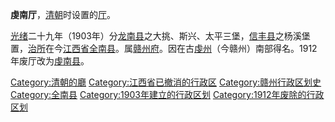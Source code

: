 '''虔南厅'''，[[清朝|清朝]]时设置的[[厅_(清朝)|厅]]。

[[光绪|光绪]]二十九年（1903年）分[[龙南县|龙南县]]之大挑、斯兴、太平三堡，[[信丰县|信丰县]]之杨溪堡置，[[治所|治所]]在今[[江西省|江西省]][[全南县|全南县]]。属[[赣州府|赣州府]]。因在古[[虔州|虔州]]（今赣州）南部得名。1912年废厅改为[[虔南县|虔南县]]。 

{{清朝行政区划小作品}}
{{DEFAULTSORT:Q}}
[[Category:清朝的廳|Category:清朝的廳]]
[[Category:江西省已撤消的行政区|Category:江西省已撤消的行政区]]
[[Category:赣州行政区划史|Category:赣州行政区划史]]
[[Category:全南县|Category:全南县]]
[[Category:1903年建立的行政区划|Category:1903年建立的行政区划]]
[[Category:1912年废除的行政区划|Category:1912年废除的行政区划]]